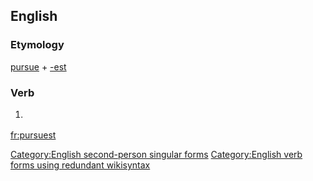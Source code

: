 ==English==

===Etymology===
[[pursue]] + [[-est]]

===Verb===
{{en-verb form}}

# {{context|archaic|lang=en}} {{form of|Second-person singular simple present form|pursue|lang=en}}

[[Category:English second-person singular forms]]
[[Category:English verb forms using redundant wikisyntax]]

[[fr:pursuest]]